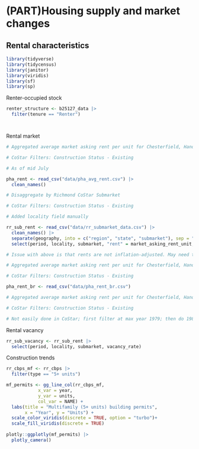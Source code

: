 # (PART)Housing supply and market changes {.unnumbered}

## Rental characteristics{#part-2-2}

```r

library(tidyverse)
library(tidycensus)
library(janitor)
library(viridis)
library(sf)
library(sp)

```

Renter-occupied stock

```r

renter_structure <- b25127_data |> 
  filter(tenure == "Renter")


```

```r

```

```r

```

Rental market

```r

# Aggregated average market asking rent per unit for Chesterfield, Hanover, Henrico, and Richmond City.

# CoStar Filters: Construction Status - Existing

# As of mid July 

pha_rent <- read_csv("data/pha_avg_rent.csv") |> 
  clean_names() 
```


```r

# Disaggregate by Richmond CoStar Submarket

# CoStar Filters: Construction Status - Existing

# Added locality field manually

rr_sub_rent <- read_csv("data/rr_submarket_data.csv") |> 
  clean_names() |> 
  separate(geography, into = c("region", "state", "submarket"), sep = " - ") |> 
  select(period, locality, submarket, "rent" = market_asking_rent_unit, vacancy_rate)

# Issue with above is that rents are not inflation-adjusted. May need to revisit. I've requested from CoStar to allow for an inflation-adjusted average rent per unit pull, BUT who knows if they can add it.

```


```r

# Aggregated average market asking rent per unit for Chesterfield, Hanover, Henrico, and Richmond City.

# CoStar Filters: Construction Status - Existing

pha_rent_br <- read_csv("data/pha_rent_br.csv")


```

```r

# Aggregated average market asking rent per unit for Chesterfield, Hanover, Henrico, and Richmond City.

# CoStar Filters: Construction Status - Existing

# Not easily done in CoStar; first filter at max year 1979; then do 1980 to 1999, then 2000 to 2009, then 2010 and beyond


```

Rental vacancy
```r

rr_sub_vacancy <- rr_sub_rent |> 
  select(period, locality, submarket, vacancy_rate)

```

Construction trends
```r

rr_cbps_mf <- rr_cbps |> 
  filter(type == "5+ units")

mf_permits <- gg_line_col(rr_cbps_mf,
            x_var = year,
            y_var = units,
            col_var = NAME) + 
  labs(title = "Multifamily (5+ units) building permits",
       x = "Year", y = "Units") + 
  scale_color_viridis(discrete = TRUE, option = "turbo")+
  scale_fill_viridis(discrete = TRUE)
  
plotly::ggplotly(mf_permits) |> 
  plotly_camera()

```